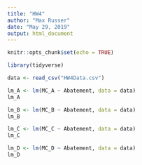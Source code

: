 ```yaml
---
title: "HW4"
author: "Max Russer"
date: "May 29, 2019"
output: html_document
---
```


```r
knitr::opts_chunk$set(echo = TRUE)
```

```r
library(tidyverse)

data <- read_csv("HW4Data.csv")

```

```r

lm_A <- lm(MC_A ~ Abatement, data = data)
lm_A

lm_B <- lm(MC_B ~ Abatement, data = data)
lm_B

lm_C <- lm(MC_C ~ Abatement, data = data)
lm_C

lm_D <- lm(MC_D ~ Abatement, data = data)
lm_D

```




